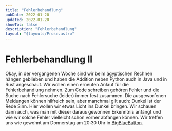 ```yaml
---
title: "Fehlerbehandlung"
pubDate: 2022-01-20
updated: 2022-01-20
showToc: false
description: "Fehlerbehandlung"
layout: "$layouts/Prose.astro"
---
```


# Fehlerbehandlung II

Okay, in der vergangenen Woche sind wir beim ägyptischen Rechnen hängen geblieben und haben die Addition neben Python
auch in Java und in Rust angeschaut. Wir wollen einen erneuten Anlauf für die Fehlerbehandlung nehmen. Zum Code
schreiben gehören Fehler und die Suche nach Fehlersuche (leider) immer fest zusammen. Die ausgeworfenen Meldungen können
hilfreich sein, aber manchmal gilt auch: Dunkel ist der Rede Sinn. Hier wollen wir etwas Licht ins Dunkel bringen. Wir
schauen dann auch, was man mit dieser daraus gewonnen Erkenntnis anfängt und wie wir solche Fehler vielleicht schon
vorher abfangen können. Wir treffen uns wie gewohnt am Donnerstag am 20:30 Uhr in
[BigBlueButton](https://bbb.cyber4edu.org/b/der-0rc-8x7-4re).
